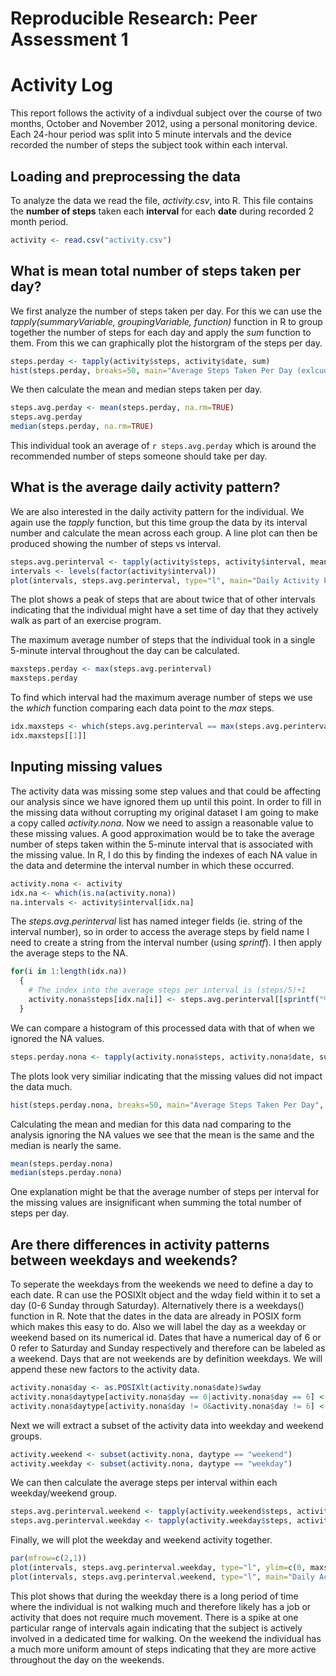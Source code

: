 Reproducible Research: Peer Assessment 1
==========================================
# Activity Log
This report follows the activity of a indivdual subject over the course of two months, October and November 2012, using a personal monitoring device.  Each 24-hour period was split into 5 minute intervals and the device recorded the number of steps the subject took within each interval.

## Loading and preprocessing the data
To analyze the data we read the file, *activity.csv*, into R.  This file contains the **number of steps** taken each **interval** for each **date** during recorded 2 month period.
```r
activity <- read.csv("activity.csv")
```

## What is mean total number of steps taken per day?
We first analyze the number of steps taken per day.  For this we can use the *tapply(summaryVariable, groupingVariable, function)* function in R to group together the number of steps for each day and apply the *sum* function to them.  From this we can graphically plot the historgram of the steps per day.
```r
steps.perday <- tapply(activity$steps, activity$date, sum)
hist(steps.perday, breaks=50, main="Average Steps Taken Per Day (exlcuding NA values)", xlab="day", ylab="frequency")
```
We then calculate the mean and median steps taken per day.
```r
steps.avg.perday <- mean(steps.perday, na.rm=TRUE)
steps.avg.perday
median(steps.perday, na.rm=TRUE)
```
This individual took an average of `r steps.avg.perday` which is around the recommended number of steps someone should take per day.

## What is the average daily activity pattern?
We are also interested in the daily activity pattern for the individual.  We again use the *tapply* function, but this time group the data by its interval number and calculate the mean across each group.  A line plot can then be produced showing the number of steps vs interval.
```r
steps.avg.perinterval <- tapply(activity$steps, activity$interval, mean, na.rm=TRUE)
intervals <- levels(factor(activity$interval))
plot(intervals, steps.avg.perinterval, type="l", main="Daily Activity Pattern", xlab="interval", ylab="avg steps")
```
The plot shows a peak of steps that are about twice that of other intervals indicating that the individual might have a set time of day that they actively walk as part of an exercise program.

The maximum average number of steps that the individual took in a single 5-minute interval throughout the day can be calculated.
```r
maxsteps.perday <- max(steps.avg.perinterval)
maxsteps.perday
```
To find which interval had the maximum average number of steps we use the *which* function comparing each data point to the *max* steps.
```r
idx.maxsteps <- which(steps.avg.perinterval == max(steps.avg.perinterval))
idx.maxsteps[[1]]
```

## Inputing missing values
The activity data was missing some step values and that could be affecting our analysis since we have ignored them up until this point.  In order to fill in the missing data without corrupting my original dataset I am going to make a copy called *activity.nona*.  Now we need to assign a reasonable value to these missing values.  A good approximation would be to take the average number of steps taken within the 5-minute interval that is associated with the missing value.  In R, I do this by finding the indexes of each NA value in the data and determine the interval number in which these occurred.
```r
activity.nona <- activity
idx.na <- which(is.na(activity.nona))
na.intervals <- activity$interval[idx.na]
```
The *steps.avg.perinterval* list has named integer fields (ie. string of the interval number), so in order to access the average steps by field name I need to create a string from the interval number (using *sprintf*).  I then apply the average steps to the NA.
```r
for(i in 1:length(idx.na))
  {
    # The index into the average steps per interval is (steps/5)+1
    activity.nona$steps[idx.na[i]] <- steps.avg.perinterval[[sprintf("%d", na.intervals[i])]] 
  }
```
We can compare a histogram of this processed data with that of when we ignored the NA values.
```r
steps.perday.nona <- tapply(activity.nona$steps, activity.nona$date, sum)
```
The plots look very similiar indicating that the missing values did not impact the data much.
```r
hist(steps.perday.nona, breaks=50, main="Average Steps Taken Per Day", xlab="day", ylab="frequency")
```
Calculating the mean and median for this data nad comparing to the analysis ignoring the NA values we see that the mean is the same and the median is nearly the same.
```r
mean(steps.perday.nona)
median(steps.perday.nona)
```
One explanation might be that the average number of steps per interval for the missing values are insignificant when summing the total number of steps per day.

## Are there differences in activity patterns between weekdays and weekends?
To seperate the weekdays from the weekends we need to define a day to each date.  R can use the POSIXlt object and the wday field within it to set a day (0-6 Sunday through Saturday).  Alternatively there is a weekdays() function in R.  Note that the dates in the data are already in POSIX form which makes this easy to do.  Also we will label the day as a weekday or weekend based on its numerical id.  Dates that have a numerical day of 6 or 0 refer to Saturday and Sunday respectively and therefore can be labeled as a weekend.  Days that are not weekends are by definition weekdays.  We will append these new factors to the activity data.
```r
activity.nona$day <- as.POSIXlt(activity.nona$date)$wday
activity.nona$daytype[activity.nona$day == 0|activity.nona$day == 6] <- "weekend"
activity.nona$daytype[activity.nona$day != 0&activity.nona$day != 6] <- "weekday"
```
Next we will extract a subset of the activity data into weekday and weekend groups.
```r
activity.weekend <- subset(activity.nona, daytype == "weekend")
activity.weekday <- subset(activity.nona, daytype == "weekday")
```
We can then calculate the average steps per interval within each weekday/weekend group.
```r
steps.avg.perinterval.weekend <- tapply(activity.weekend$steps, activity.weekend$interval, mean)
steps.avg.perinterval.weekday <- tapply(activity.weekday$steps, activity.weekday$interval, mean)
```
Finally, we will plot the weekday and weekend activity together.
```r
par(mfrow=c(2,1))
plot(intervals, steps.avg.perinterval.weekday, type="l", ylim=c(0, maxsteps.perday), main="Daily Activity Pattern (Weekday)", xlab="interval", ylab="avg steps")
plot(intervals, steps.avg.perinterval.weekend, type="l", main="Daily Activity Pattern (Weekend)", xlab="interval", ylab="avg steps")
```
This plot shows that during the weekday there is a long period of time where the individual is not walking much and therefore likely has a job or activity that does not require much movement.  There is a spike at one particular range of intervals again indicating that the subject is actively involved in a dedicated time for walking.  On the weekend the individual has a much more uniform amount of steps indicating that they are more active throughout the day on the weekends.